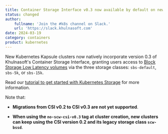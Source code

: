 ```yaml
---
title: Container Storage Interface v0.3 now available by default on new Kapsule clusters
status: changed
author:
    fullname: 'Join the #k8s channel on Slack.'
    url: 'https://slack.khulnasoft.com'
date: 2024-03-19
category: containers
product: kubernetes
---
```


New Kubernetes Kapsule clusters now natively incorporate version 0.3 of Khulnasoft's Container Storage Interface, granting users access to [Block Storage Low Latency volumes](/storage/block/quickstart/) via the three storage classes: `sbs-default`, `sbs-5k`, or `sbs-15k`.

Read our [tutorial to get started with Kubernetes Storage](/tutorials/get-started-kubernetes-storage/) for more information.

Note that: 

- **Migrations from CSI v0.2 to CSI v0.3 are not yet supported**.

- **When using the `no-scw-csi-v0.3` tag at cluster creation, new clusters can keep using the CSI version 0.2 and its legacy storage class `scw-bssd`**.


